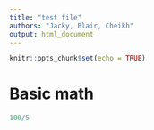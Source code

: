 ```yaml
---
title: "test file"
authors: "Jacky, Blair, Cheikh"
output: html_document
---
```


```r
knitr::opts_chunk$set(echo = TRUE)
```

# Basic math
```r
100/5
```

